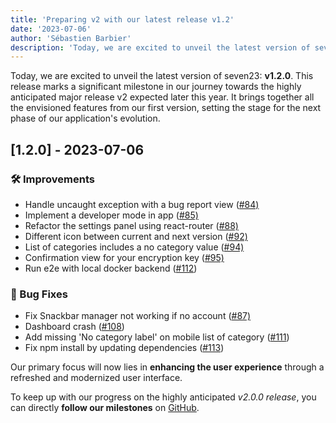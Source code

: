 ```yaml
---
title: 'Preparing v2 with our latest release v1.2'
date: '2023-07-06'
author: 'Sébastien Barbier'
description: 'Today, we are excited to unveil the latest version of seven23: v1.2.0, a significant milestone in our journey towards the highly anticipated v2 expected later this year.'
---
```


Today, we are excited to unveil the latest version of seven23: **v1.2.0**. This release marks a significant milestone in our journey towards the highly anticipated major release v2 expected later this year. It brings together all the envisioned features from our first version, setting the stage for the next phase of our application's evolution.

## [1.2.0] - 2023-07-06
### 🛠 Improvements
- Handle uncaught exception with a bug report view ([#84)](https://github.com/sebastienbarbier/seven23/issues84/)
- Implement a developer mode in app ([#85)](https://github.com/sebastienbarbier/seven23/issues85/)
- Refactor the settings panel using react-router ([#88)](https://github.com/sebastienbarbier/seven23/issues88/)
- Different icon between current and next version ([#92)](https://github.com/sebastienbarbier/seven23/issues92/)
- List of categories includes a no category value ([#94)](https://github.com/sebastienbarbier/seven23/issues94/)
- Confirmation view for your encryption key ([#95)](https://github.com/sebastienbarbier/seven23/issues95/)
- Run e2e with local docker backend ([#112](https://github.com/sebastienbarbier/seven23/issues/112))
### 🐛 Bug Fixes
- Fix Snackbar manager not working if no account ([#87)](https://github.com/sebastienbarbier/seven23/issues87/)
- Dashboard crash ([#108](https://github.com/sebastienbarbier/seven23/issues/108))
- Add missing 'No category label' on mobile list of category ([#111](https://github.com/sebastienbarbier/seven23/issues/111))
- Fix npm install by updating dependencies ([#113](https://github.com/sebastienbarbier/seven23/issues/113))

Our primary focus will now lies in **enhancing the user experience** through a refreshed and modernized user interface.

To keep up with our progress on the highly anticipated *v2.0.0 release*, you can directly **follow our milestones** on [GitHub](https://github.com/sebastienbarbier/seven23/milestone/5).